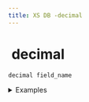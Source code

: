 ```yaml
---
title: XS DB -decimal
---
```


# <img src="../assets/docuBadge (11).png" alt="" data-size="line" /> decimal <a href="#xs-decimal" id="xs-decimal"></a>

`decimal field_name`

<details>

<summary>Examples</summary>

```javascript
decimal price           // A decimal field for prices
decimal temperature    // A decimal field for temperature values
decimal gpa            // A decimal field for grade point average
```

</details>
